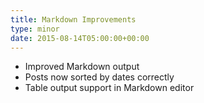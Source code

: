 ```yaml
---
title: Markdown Improvements
type: minor
date: 2015-08-14T05:00:00+00:00
---
```


*   Improved Markdown output
*   Posts now sorted by dates correctly
*   Table output support in Markdown editor